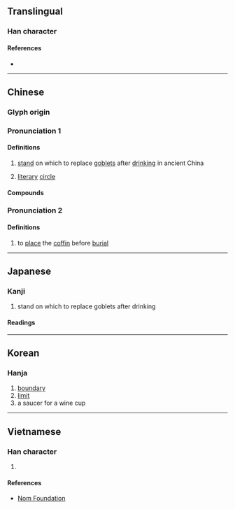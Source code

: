 {{also|店}}
{{character info/new}}
==Translingual==

===Han character===
{{Han char|rn=32|rad=土|as=05|sn=8|four=41160|canj=GYR|ids=⿰土占}}

====References====
* {{Han ref|kx=0226.240|dkj=04979|dj=0462.020|hdz=10430.120|uh=576B|ud=22379|bh=CBF5|bd=52213}}

----

==Chinese==
{{zh-forms}}

===Glyph origin===
{{Han etym}}

===Pronunciation 1===
{{zh-pron
|m=diàn
|c=dim3
|mc=2
|oc=1
|cat=n
}}

====Definitions====
{{zh-hanzi}}

# [[stand]] on which to replace [[goblet]]s after [[drinking]] in ancient China
# {{lb|zh|literary}} [[literary]] [[circle]]

====Compounds====
{{zh-der|反坫|壇坫|壇坫週旋}}

===Pronunciation 2===
{{zh-pron
|m=zhēn
|mc=1
|oc=2
|cat=v
}}

====Definitions====
{{zh-hanzi}}

# {{zh-hg}} to [[place]] the [[coffin]] before [[burial]]

----

==Japanese==

===Kanji===
{{ja-kanji|grade=|rs=土05}}

# stand on which to replace goblets after drinking

====Readings====
{{ja-readings|on=[[てん]] (ten), [[ちん]] (chin)|kun=[[さかい]] (sakai)}}

----

==Korean==

===Hanja===
{{ko-hanja|hangeul=점}}

# [[boundary]]
# [[limit]]
# a saucer for a wine cup

----

==Vietnamese==

===Han character===
{{vi-hantu|[[chum]], [[đám]], [[điếm]], [[điệm]], [[đúm]], [[trèm]], [[xúm]], [[xóm]]|rs=土05}}

# {{rfdef|vi|sort=土05}}

====References====
* [http://nomfoundation.org/common/nom_details.php?codepoint=576b Nom Foundation]